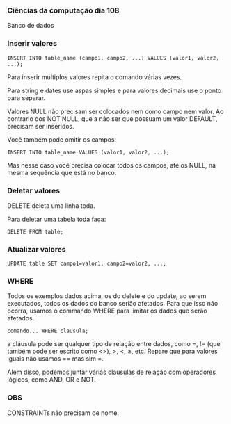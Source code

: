




### Ciências da computação dia 108

Banco de dados

### Inserir valores

``` {code-block-mode="0" spellcheck="false"}
INSERT INTO table_name (campo1, campo2, ...) VALUES (valor1, valor2, ...);
```

Para inserir múltiplos valores repita o comando várias vezes.

Para string e dates use aspas simples e para valores decimais use o
ponto para separar.

Valores NULL não precisam ser colocados nem como campo nem valor. Ao
contrario dos NOT NULL, que a não ser que possuam um valor DEFAULT,
precisam ser inseridos.

Você também pode omitir os campos:

``` {code-block-mode="0" spellcheck="false"}
INSERT INTO table_name VALUES (valor1, valor2, ...);
```

Mas nesse caso você precisa colocar todos os campos, até os NULL, na
mesma sequência que está no banco.








### Deletar valores

DELETE deleta uma linha toda.

Para deletar uma tabela toda faça:

``` {code-block-mode="2" spellcheck="false" code-block-lang="sql"}
DELETE FROM table;
```








### Atualizar valores

``` {code-block-mode="0" spellcheck="false"}
UPDATE table SET campo1=valor1, campo2=valor2, ...;
```








### WHERE

Todos os exemplos dados acima, os do delete e do update, ao serem
executados, todos os dados do banco serião afetados. Para que isso não
ocorra, usamos o commando WHERE para limitar os dados que serão
afetados.

``` {code-block-mode="0" spellcheck="false"}
comando... WHERE clausula;
```

a cláusula pode ser qualquer tipo de relação entre dados, como =, !=
(que também pode ser escrito como \<\>), \>, \<, ≥, etc. Repare que para
valores iguais não usamos == mas sim =.

Além disso, podemos juntar várias cláusulas de relação com operadores
lógicos, como AND, OR e NOT.








### OBS

CONSTRAINTs não precisam de nome.


